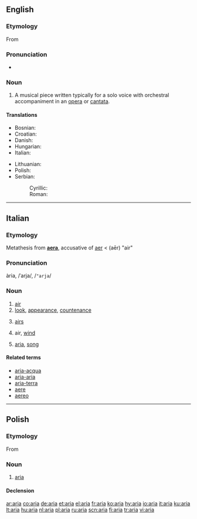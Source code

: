 {{also|ARIA}}
==English==

===Etymology===
From {{etyl|it}}

===Pronunciation===
* {{IPA|/ˈɑː.ɹi.ɑ/}}

===Noun===
{{en-noun|pl=arias|pl2=arie}}

# A musical piece written typically for a solo voice with orchestral accompaniment in an [[opera]] or [[cantata]].

====Translations====
{{trans-top|type of musical piece}}
* Bosnian: {{t-|bs|arija|f}}
* Croatian: {{t-|hr|arija|f}}
* Danish: {{t+|da|arie|c}}
* Hungarian: {{t-|hu|ária}}
* Italian: {{t+|it|aria|f}}
{{trans-mid}}
* Lithuanian: {{t-|lt|arija|f|xs=Lithuanian}}
* Polish: {{t+|pl|aria|f}}
* Serbian:
*: Cyrillic: {{t+|sr|арија|f|sc=Cyrl}}
*: Roman: {{t-|sr|arija|f}}
{{trans-bottom}}

----

==Italian==
{{wikipedia|lang=it}}

===Etymology===
Metathesis from {{etyl|la}} '''[[aera]]''', accusative of [[aer]] < {{etyl|grc}} '''{{polytonic|[[ἀήρ]]}}''' (aēr) "air"

===Pronunciation===
ària, /ˈarja/, /<tt>"arja</tt>/

===Noun===
{{it-noun|ari|f|a|e}}

# [[air]]
# [[look]], [[appearance]], [[countenance]]
# {{context|pluralia tantum|lang=it}} [[airs]]
# air, [[wind]]
# {{context|music|lang=it}}  [[aria#English|aria]], [[song]]

====Related terms====
* [[aria-acqua]]
* [[aria-aria]]
* [[aria-terra]]
* [[aere]]
* [[aereo]]

----

==Polish==
{{wikipedia|lang=pl}}

===Etymology===
From {{etyl|it}}

===Noun===
{{pl-noun|f}}

# [[aria#English|aria]]

====Declension====
{{pl-decl-noun|aria|arie|arii|arii|arii|ariom|arię|arie|arią|ariami|arii|ariach|ario|arie}}

[[ar:aria]]
[[co:aria]]
[[de:aria]]
[[et:aria]]
[[el:aria]]
[[fr:aria]]
[[ko:aria]]
[[hy:aria]]
[[io:aria]]
[[it:aria]]
[[ku:aria]]
[[lt:aria]]
[[hu:aria]]
[[nl:aria]]
[[pl:aria]]
[[ru:aria]]
[[scn:aria]]
[[fi:aria]]
[[tr:aria]]
[[vi:aria]]